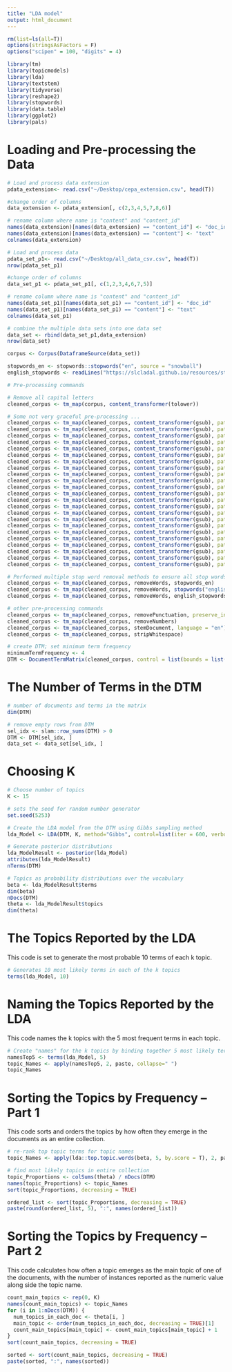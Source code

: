 ```yaml
---
title: "LDA model"
output: html_document
---
```


```r
rm(list=ls(all=T))
options(stringsAsFactors = F)         
options("scipen" = 100, "digits" = 4) 
```

```r
library(tm)
library(topicmodels)
library(lda)
library(textstem)
library(tidyverse)
library(reshape2)
library(stopwords)
library(data.table)
library(ggplot2)
library(pals)
```

# Loading and Pre-processing the Data


```r

# Load and process data extension
pdata_extension<- read.csv("~/Desktop/cepa_extension.csv", head(T))

#change order of columns  
data_extension <- pdata_extension[, c(2,3,4,5,7,8,6)]

# rename column where name is "content" and "content_id"
names(data_extension)[names(data_extension) == "content_id"] <- "doc_id"
names(data_extension)[names(data_extension) == "content"] <- "text"
colnames(data_extension)

# Load and process data 
pdata_set_p1<- read.csv("~/Desktop/all_data_csv.csv", head(T))
nrow(pdata_set_p1)

#change order of columns  
data_set_p1 <- pdata_set_p1[, c(1,2,3,4,6,7,5)]

# rename column where name is "content" and "content_id"
names(data_set_p1)[names(data_set_p1) == "content_id"] <- "doc_id"
names(data_set_p1)[names(data_set_p1) == "content"] <- "text"
colnames(data_set_p1)

# combine the multiple data sets into one data set 
data_set <- rbind(data_set_p1,data_extension)
nrow(data_set)


```

```r
corpus <- Corpus(DataframeSource(data_set))

stopwords_en <- stopwords::stopwords("en", source = "snowball")
english_stopwords <- readLines("https://slcladal.github.io/resources/stopwords_en.txt", encoding = "UTF-8")

```

```r
# Pre-processing commands

# Remove all capital letters
cleaned_corpus <- tm_map(corpus, content_transformer(tolower))
```

```r
# Some not very graceful pre-processing ...
cleaned_corpus <- tm_map(cleaned_corpus, content_transformer(gsub), pattern = "amid", replacement =  "")
cleaned_corpus <- tm_map(cleaned_corpus, content_transformer(gsub), pattern = "http.*", replacement =  "")
cleaned_corpus <- tm_map(cleaned_corpus, content_transformer(gsub), pattern = "#.*", replacement =  "")
cleaned_corpus <- tm_map(cleaned_corpus, content_transformer(gsub), pattern = "ð.*", replacement =  "")
cleaned_corpus <- tm_map(cleaned_corpus, content_transformer(gsub), pattern = "@.*", replacement =  "")
cleaned_corpus <- tm_map(cleaned_corpus, content_transformer(gsub), pattern = "sputnik", replacement =  "")
cleaned_corpus <- tm_map(cleaned_corpus, content_transformer(gsub), pattern = ".*.com", replacement =  "")
cleaned_corpus <- tm_map(cleaned_corpus, content_transformer(gsub), pattern = "china plus news", replacement =  "")
cleaned_corpus <- tm_map(cleaned_corpus, content_transformer(gsub), pattern = "rt", replacement =  "")
cleaned_corpus <- tm_map(cleaned_corpus, content_transformer(gsub), pattern = "day", replacement =  "")
cleaned_corpus <- tm_map(cleaned_corpus, content_transformer(gsub), pattern = "chinese", replacement =  "china")
cleaned_corpus <- tm_map(cleaned_corpus, content_transformer(gsub), pattern = "russian", replacement =  "russia")
cleaned_corpus <- tm_map(cleaned_corpus, content_transformer(gsub), pattern = "â", replacement = "a", fixed=TRUE)
cleaned_corpus <- tm_map(cleaned_corpus, content_transformer(gsub), pattern = "hong kong ", replacement = "hongkong")
cleaned_corpus <- tm_map(cleaned_corpus, content_transformer(gsub), pattern = " a ", replacement =  "")
cleaned_corpus <- tm_map(cleaned_corpus, content_transformer(gsub), pattern = "€", replacement =  "")
cleaned_corpus <- tm_map(cleaned_corpus, content_transformer(gsub), pattern = "“", replacement =  "")
cleaned_corpus <- tm_map(cleaned_corpus, content_transformer(gsub), pattern = "covid-", replacement =  "")
cleaned_corpus <- tm_map(cleaned_corpus, content_transformer(gsub), pattern = "corona", replacement =  "")
cleaned_corpus <- tm_map(cleaned_corpus, content_transformer(gsub), pattern = "coronavirus", replacement =  "")
cleaned_corpus <- tm_map(cleaned_corpus, content_transformer(gsub), pattern = "covid", replacement =  "")
cleaned_corpus <- tm_map(cleaned_corpus, content_transformer(gsub), pattern = "virus", replacement =  "")
cleaned_corpus <- tm_map(cleaned_corpus, content_transformer(gsub), pattern = "pandemic", replacement =  "")

# Performed multiple stop word removal methods to ensure all stop words removed 
cleaned_corpus <- tm_map(cleaned_corpus, removeWords, stopwords_en)
cleaned_corpus <- tm_map(cleaned_corpus, removeWords, stopwords("english"))
cleaned_corpus <- tm_map(cleaned_corpus, removeWords, english_stopwords)

# other pre-processing commands 
cleaned_corpus <- tm_map(cleaned_corpus, removePunctuation, preserve_intra_word_dashes = TRUE)
cleaned_corpus <- tm_map(cleaned_corpus, removeNumbers)
cleaned_corpus <- tm_map(cleaned_corpus, stemDocument, language = "en")
cleaned_corpus <- tm_map(cleaned_corpus, stripWhitespace)

# create DTM; set minimum term frequency
minimumTermFrequency <- 4
DTM <- DocumentTermMatrix(cleaned_corpus, control = list(bounds = list(global = c(minimumTermFrequency, Inf))))

```

# The Number of Terms in the DTM


```r
# number of documents and terms in the matrix
dim(DTM)

# remove empty rows from DTM
sel_idx <- slam::row_sums(DTM) > 0
DTM <- DTM[sel_idx, ]
data_set <- data_set[sel_idx, ]
```

# Choosing K


```r
# Choose number of topics
K <- 15

# sets the seed for random number generator 
set.seed(5253)

# Create the LDA model from the DTM using Gibbs sampling method
lda_Model <- LDA(DTM, K, method="Gibbs", control=list(iter = 600, verbose = 25))

# Generate posterior distributions
lda_ModelResult <- posterior(lda_Model)
attributes(lda_ModelResult)
nTerms(DTM)             

# Topics as probability distributions over the vocabulary
beta <- lda_ModelResult$terms   
dim(beta)               
nDocs(DTM)           
theta <- lda_ModelResult$topics 
dim(theta)               
```

# The Topics Reported by the LDA

This code is set to generate the most probable 10 terms of each k topic.


```r
# Generates 10 most likely terms in each of the k topics
terms(lda_Model, 10)

```

# Naming the Topics Reported by the LDA

This code names the k topics with the 5 most frequent terms in each topic. 

```r
# Create "names" for the k topics by binding together 5 most likely terms in each topic
namesTop5 <- terms(lda_Model, 5)
topic_Names <- apply(namesTop5, 2, paste, collapse=" ")
topic_Names
```

# Sorting the Topics by Frequency -- Part 1 

This code sorts and orders the topics by how often they emerge in the documents as an entire collection. 

```r
# re-rank top topic terms for topic names
topic_Names <- apply(lda::top.topic.words(beta, 5, by.score = T), 2, paste, collapse = " ")

# find most likely topics in entire collection
topic_Proportions <- colSums(theta) / nDocs(DTM)  
names(topic_Proportions) <- topic_Names     
sort(topic_Proportions, decreasing = TRUE) 

ordered_list <- sort(topic_Proportions, decreasing = TRUE)
paste(round(ordered_list, 5), ":", names(ordered_list))


```


# Sorting the Topics by Frequency -- Part 2

This code calculates how often a topic emerges as the main topic of one of the documents, with the number of instances reported as the numeric value along side the topic name.


```r
count_main_topics <- rep(0, K)
names(count_main_topics) <- topic_Names
for (i in 1:nDocs(DTM)) {
  num_topics_in_each_doc <- theta[i, ] 
  main_topic <- order(num_topics_in_each_doc, decreasing = TRUE)[1] 
  count_main_topics[main_topic] <- count_main_topics[main_topic] + 1
}
sort(count_main_topics, decreasing = TRUE)

sorted <- sort(count_main_topics, decreasing = TRUE)
paste(sorted, ":", names(sorted))
```
